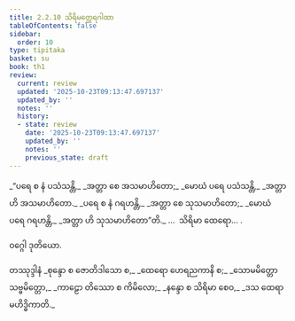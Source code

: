 ```yaml
---
title: 2.2.10 သိရိမတ္ထေရဂါထာ
tableOfContents: false
sidebar:
  order: 10
type: tipitaka
basket: su
book: th1
review:
  current: review
  updated: '2025-10-23T09:13:47.697137'
  updated_by: ''
  notes: ''
  history:
  - state: review
    date: '2025-10-23T09:13:47.697137'
    updated_by: ''
    notes: ''
    previous_state: draft
---
```



<ReviewStatus review={frontmatter.review} showDetails={true} />

<HypothesisAnnotation frontmatter={frontmatter} />

<DynamicBreadcrumb />

<Division number="159" book="th1" e="ch" v="19" p="252">

<Paragraph number="333" type="verses" book="th1">
_“ပရေ စ နံ ပသံသန္တိ,_  
_အတ္တာ စေ အသမာဟိတော;_  
_မောဃံ ပရေ ပသံသန္တိ,_  
_အတ္တာ ဟိ အသမာဟိတော._  

</Paragraph>

</Division>
<Division number="160" book="th1" e="ch" v="19" p="252">

<Paragraph number="334" type="verses" book="th1">
_ပရေ စ နံ ဂရဟန္တိ,_  
_အတ္တာ စေ သုသမာဟိတော;_  
_မောဃံ ပရေ ဂရဟန္တိ,_  
_အတ္တာ ဟိ သုသမာဟိတော”တိ._  


</Paragraph>
</Division>

<Paragraph number="335" type="center" book="th1">
…  သိရိမာ ထေရော… .

  
ဝဂ္ဂေါ ဒုတိယော.



</Paragraph>

<Paragraph number="336" type="center" book="th1">
တဿုဒ္ဒါနံ


</Paragraph>

<Paragraph number="337" type="verses" book="th1">
_စုန္ဒော စ ဇောတိဒါသော စ,_  
_ထေရော ဟေရညကာနိ စ;_  
_သောမမိတ္တော သဗ္ဗမိတ္တော,_  
_ကာဠော တိဿော စ ကိမိလော;_  
_နန္ဒော စ သိရိမာ စေဝ,_  
_ဒသ ထေရာ မဟိဒ္ဓိကာတိ._
</Paragraph>